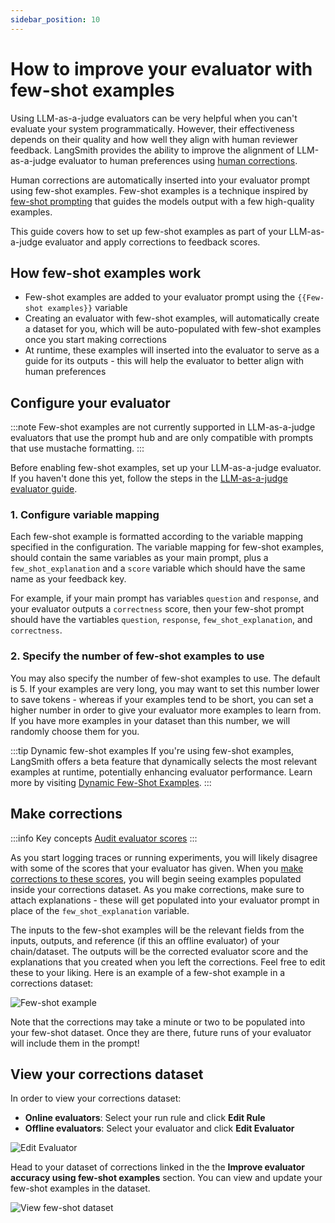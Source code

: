```yaml
---
sidebar_position: 10
---
```


# How to improve your evaluator with few-shot examples

Using LLM-as-a-judge evaluators can be very helpful when you can't evaluate your system programmatically. However, their effectiveness depends on their quality and how well they align with human reviewer feedback. LangSmith provides the ability to improve the alignment of LLM-as-a-judge evaluator to human preferences using [human corrections](/evaluation/how_to_guides/create_few_shot_evaluators#make-corrections).

Human corrections are automatically inserted into your evaluator prompt using few-shot examples. Few-shot examples is a technique inspired by [few-shot prompting](https://www.promptingguide.ai/techniques/fewshot) that guides the models output with a few high-quality examples.

This guide covers how to set up few-shot examples as part of your LLM-as-a-judge evaluator and apply corrections to feedback scores.

## How few-shot examples work

- Few-shot examples are added to your evaluator prompt using the `{{Few-shot examples}}`  variable
- Creating an evaluator with few-shot examples, will automatically create a dataset for you, which will be auto-populated with few-shot examples once you start making corrections
- At runtime, these examples will inserted into the evaluator to serve as a guide for its outputs - this will help the evaluator to better align with human preferences

## Configure your evaluator

:::note
Few-shot examples are not currently supported in LLM-as-a-judge evaluators that use the prompt hub and are only compatible with prompts that use mustache formatting.
:::

Before enabling few-shot examples, set up your LLM-as-a-judge evaluator. If you haven't done this yet, follow the steps in the [LLM-as-a-judge evaluator guide](/evaluation/how_to_guides/llm_as_judge).

### 1. Configure variable mapping 
Each few-shot example is formatted according to the variable mapping specified in the configuration. The variable mapping for few-shot examples, should contain the same variables as your main prompt, plus a `few_shot_explanation` and a `score` variable which should have the same name as your feedback key. 

For example, if your main prompt has variables `question` and `response`, and your evaluator outputs a `correctness` score, then your few-shot prompt should have the vartiables `question`, `response`, `few_shot_explanation`, and `correctness`.

### 2. Specify the number of few-shot examples to use
You may also specify the number of few-shot examples to use. The default is 5. If your examples are very long, you may want to set this number lower to save tokens - whereas if your examples tend to be short, you can set a higher number in order to give your evaluator more examples to learn from. If you have more examples in your dataset than this number, we will randomly choose them for you.

:::tip Dynamic few-shot examples
If you're using few-shot examples, LangSmith offers a beta feature that dynamically selects the most relevant examples at runtime, potentially enhancing evaluator performance. Learn more by visiting [Dynamic Few-Shot Examples](/evaluation/how_to_guides/index_datasets_for_dynamic_few_shot_example_selection).
:::

## Make corrections

:::info Key concepts
[Audit evaluator scores](./audit_evaluator_scores)
:::

As you start logging traces or running experiments, you will likely disagree with some of the scores that your evaluator has given. When you [make corrections to these scores](./audit_evaluator_scores), you will
begin seeing examples populated inside your corrections dataset. As you make corrections, make sure to attach explanations - these will get populated into your evaluator prompt in place of the `few_shot_explanation` variable.

The inputs to the few-shot examples will be the relevant fields from the inputs, outputs, and reference (if this an offline evaluator) of your chain/dataset.
The outputs will be the corrected evaluator score and the explanations that you created when you left the corrections. Feel free to edit these to your liking. Here is an example of a few-shot example in a corrections dataset:

![Few-shot example](./static/few_shot_example.png)

Note that the corrections may take a minute or two to be populated into your few-shot dataset. Once they are there, future runs of your evaluator will include them in the prompt!

## View your corrections dataset

In order to view your corrections dataset:
- **Online evaluators**: Select your run rule and click **Edit Rule**
- **Offline evaluators**: Select your evaluator and click **Edit Evaluator**

![Edit Evaluator](./static/edit_evaluator.png)

Head to your dataset of corrections linked in the the **Improve evaluator accuracy using few-shot examples** section. You can view and update your few-shot examples in the dataset.

![View few-shot dataset](./static/view_few_shot_ds.png)

